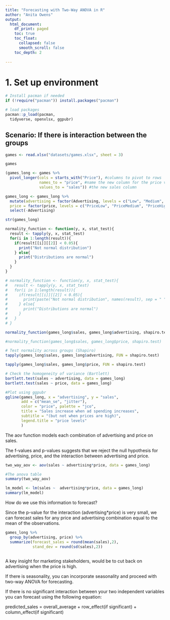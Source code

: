 ```yaml
---
title: "Forecasting with Two-Way ANOVA in R"
author: "Anita Owens"
output:
  html_document:
    df_print: paged
    toc: true
    toc_float:
      collapsed: false
      smooth_scroll: false
    toc_depth: 2
      
---
```



# 1. Set up environment

```r
# Install pacman if needed
if (!require("pacman")) install.packages("pacman")

# load packages
pacman::p_load(pacman,
  tidyverse, openxlsx, ggpubr)
```



## Scenario: If there is interaction between the groups


```r
games <- read.xlsx("datasets/games.xlsx", sheet = 3)
```


```r
games
```

```r
(games_long <- games %>% 
  pivot_longer(cols = starts_with("Price"), #columns to pivot to rows
               names_to = "price", #name the new column for the price variable
               values_to = "sales")) #the new sales column
```

```r
games_long <- games_long %>% 
  mutate(advertising = factor(Advertising, levels = c("Low", "Medium", "High")),
  price = factor(price, levels = c("PriceLow", "PriceMedium", "PriceHigh"))) %>% 
  select(-Advertising)

str(games_long)
```

```r

normality_function <- function(y, x, stat_test){
  result <- tapply(y, x, stat_test)
  for(i in 1:length(result)){
    if(result[[i]][[2]] < 0.05){
      print("Not normal distribution")
    } else{
      print("Distributions are normal")
    }
  }
}

# normality_function <- function(y, x, stat_test){
#   result <- tapply(y, x, stat_test)
#   for(i in 1:length(result)){
#     if(result[[i]][[2]] < 0.05){
#       print(paste("Not normal distribution", names(result), sep = " "))
#     } else{
#       print("Distributions are normal")
#     }
#   }
# }

normality_function(games_long$sales, games_long$advertising, shapiro.test)

#normality_function(games_long$sales, games_long$price, shapiro.test)
```


```r
# Test normality across groups (Shapiro)
tapply(games_long$sales, games_long$advertising, FUN = shapiro.test)

tapply(games_long$sales, games_long$price, FUN = shapiro.test)
```

```r
# Check the homogeneity of variance (Bartlett)
bartlett.test(sales ~ advertising, data = games_long)
bartlett.test(sales ~ price, data = games_long)
```


```r
#Plot using ggpubr
ggline(games_long, x = "advertising", y = "sales", 
       add = c("mean_se", "jitter"),
       color = "price", palette = "jco",
       title = "Sales increase when ad spending increases",
       subtitle = "(but not when prices are high)",
       legend.title = "price levels"
       )
```



The aov function models each combination of advertising and price on sales.

The f-values and p-values suggests that we reject the null hypothesis for advertising, price, and the interaction between advertising and price.

```r
two_way_aov <- aov(sales ~ advertising*price, data = games_long)

#The anova table
summary(two_way_aov)
```


```r
lm_model <- lm(sales ~  advertising*price, data = games_long)
summary(lm_model)
```


How do we use this information to forecast?

Since the p-value for the interaction (advertising*price) is very small, we can forecast sales for any price and advertising combination equal to the mean of the observations.

```r
games_long %>% 
  group_by(advertising, price) %>% 
  summarize(forecast_sales = round(mean(sales),2),
            stand_dev = round(sd(sales),2))
```

```r

```



A key insight for marketing stakeholders, would be to cut back on advertising when the price is high.

If there is seasonality, you can incorporate seasonality and proceed with two-way ANOVA for forecasting.

If there is no significant interaction between your two independent variables you can forecast using the following equation:

predicted_sales = overall_average + row_effect(if significant) +
column_effect(if significant)
